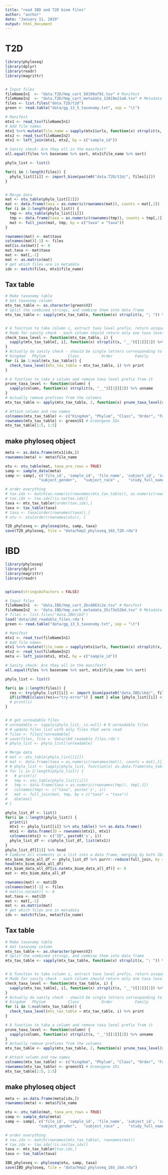 ---
title: "read IBD and T2D biom files"
author: "author"
date: "January 11, 2019"
output: html_document
---

# T2D

```{r}
library(phyloseq)
library(dplyr)
library(readr)
library(magrittr)


# Input files
fileNameIn1  <- "data.T2D/hmp_cart_50199a791.tsv" # Manifest
fileNameIn2  <- "data.T2D/hmp_cart_metadata_12019e21a0.tsv" # Metadata
files <- list.files("data.T2D/t2d")
green <- read.table("data/gg_13_5_taxonomy.txt", sep = "\t")

# Manifest
mtx1 <- read_tsv(fileNameIn1)
# Add file names
mtx1 %<>% mutate(file_name = sapply(mtx1$urls, function(x) strsplit(x, split = ",", fixed = TRUE)[[1]][1] %>% basename) %>% unname)
mtx2 <- read_tsv(fileNameIn2)
mtx1 <- left_join(mtx1, mtx2, by = c("sample_id"))

# Sanity check: Are they all in the manifest?
all.equal(files %>% basename %>% sort, mtx1$file_name %>% sort)

phylo_list <- list()

for(i in 1:length(files)) {
  phylo_list[[i]] <- import_biom(paste0("data.T2D/t2d/", files[i]))
}


# Merge data
mat <- otu_table(phylo_list[[1]])
mat <- data.frame(taxa = as.numeric(rownames(mat)), counts = mat[,1])
for (i in 2:length(phylo_list)) {
  tmp <- otu_table(phylo_list[[i]])
  tmp <- data.frame(taxa = as.numeric(rownames(tmp)), counts = tmp[,1])
  mat <- full_join(mat, tmp, by = c("taxa" = "taxa"))
}

rownames(mat) <- mat$taxa
colnames(mat)[-1] <- files
mat[is.na(mat)] <- 0
mat.taxa <- mat$taxa
mat <- mat[,-1]
mat <- as.matrix(mat)
# get which files are in metadata
idx <- match(files, mtx1$file_name)


```

## Tax table


```{r}
# Make taxonomy table
# Get taxonomy column
mtx_tax_table <- as.character(green$V2)
# Split the combined strings, and combine them into data frame
mtx_tax_table <- sapply(mtx_tax_table, function(x) strsplit(x, "; ")) %>% unname %>% do.call(rbind, .)


# A function to take column i, extract taxa level prefix, return unique prefixes
# Made for sanity check - each column should return only one taxa level ID
check_taxa_level <- function(mtx_tax_table, i) {
  sapply(mtx_tax_table[, i], function(x) strsplit(x, "__")[[1]][1]) %>% unname %>% unique
}
# Actually do sanity check - should be single letters corresponding to
# Kingdom   Phylum          Class          Order          Family          Genus        Species
for (i in 1:ncol(mtx_tax_table)) {
  check_taxa_level(mtx_tax_table = mtx_tax_table, i) %>% print
}

# A function to take a column and remove taxa level prefix from it
prune_taxa_level <- function(column) {
  sapply(column, function(x) strsplit(x, "__")[[1]][2]) %>% unname
}
# Actually remove prefixes from the columns
mtx_tax_table <- apply(mtx_tax_table, 2, function(x) prune_taxa_level(x))

# Attach column and row names
colnames(mtx_tax_table) <- c("Kingdom", "Phylum", "Class", "Order", "Family", "Genus", "Species") # Fixed names
rownames(mtx_tax_table) <- green$V1 # Greengene IDs
mtx_tax_table[1:5, 1:5]
```

## make phyloseq object

```{r}
meta <- as.data.frame(mtx1[idx,])
rownames(meta) <- meta$file_name

otu <- otu_table(mat, taxa_are_rows = TRUE)
samp <- sample_data(meta)
samp <- samp[, c('file_id', 'sample_id', 'file_name', 'subject_id', 'sample_body_site', "visit_number" ,
               "subject_gender",   "subject_race" ,    "study_full_name" , "project_name"   )]

# order everything
# tax.idx <- match(as.numeric(rownames(mtx_tax_table)), as.numeric(rownames(mat)))
# tax.idx <- tax.idx[!is.na(tax.idx)]
taxa <- mtx_tax_table#[order(tax.idx),]
taxa <- tax_table(taxa)
# taxa <- taxa[order(rownames(taxa)),]
# otu <- otu[order(rownames(otu)), ]

T2D_phyloseq <- phyloseq(otu, samp, taxa)
save(T2D_phyloseq, file = "data/hmp2_phyloseq_16S_T2D.rda")
```



# IBD

```{r}
library(phyloseq)
library(dplyr)
library(magrittr)
library(readr)


options(stringsAsFactors = FALSE)

# Input files
fileNameIn1  <- "data.IBD/hmp_cart_2bcd863c2e.tsv" # Manifest
fileNameIn2  <- "data.IBD/hmp_cart_metadata_35c73e52bd.tsv" # Metadata
# files <- list.files("data.IBD/ibd")
load('data/ibd_readable_files.rda')
green <- read.table("data/gg_13_5_taxonomy.txt", sep = "\t")

# Manifest
mtx1 <- read_tsv(fileNameIn1)
# Add file names
mtx1 %<>% mutate(file_name = sapply(mtx1$urls, function(x) strsplit(x, split = ",", fixed = TRUE)[[1]][1] %>% basename) %>% unname)
mtx2 <- read_tsv(fileNameIn2)
meta <- left_join(mtx1, mtx2, by = c("sample_id"))

# Sanity check: Are they all in the manifest?
all.equal(files %>% basename %>% sort, mtx1$file_name %>% sort)

phylo_list <- list()

for(i in 1:length(files)) {
  res <- try(phylo_list[[i]] <- import_biom(paste0("data.IBD/ibd/", files[i])), TRUE)
  if(isTRUE(class(res)=="try-error")) { next } else {phylo_list[[i]] <- res}
  # print(i)
}


# # get unreadable files
# unreadable <- sapply(phylo_list, is.null) # 8 unreadable files
# # update files list with only files that were read
# files <- files[!unreadable]
# save(files, file = 'data/ibd_readable_files.rda')
# phylo_list <- phylo_list[!unreadable]

# Merge data
# mat <- otu_table(phylo_list[[1]])
# mat <- data.frame(taxa = as.numeric(rownames(mat)), counts = mat[,1])
# # phylo_list <- lapply(phylo_list, function(x) as.data.frame(otu_table(x)))
# for (i in 2:length(phylo_list)) {
#   # print(i)
#   tmp <- otu_table(phylo_list[[i]])
#   tmp <- data.frame(taxa = as.numeric(rownames(tmp)), tmp[,1])
#   colnames(tmp) <- c("taxa", paste('s', i))
#   mat <- full_join(mat, tmp, by = c("taxa" = "taxa"))
#   dim(mat)
# }

phylo_list_df <- list()
for(i in 1:length(phylo_list)) {
  print(i)
  mtx1 <- phylo_list[[i]] %>% otu_table() %>% as.data.frame()
  mtx1 <- data.frame(ID = rownames(mtx1), mtx1)
  colnames(mtx1) <- c("ID", paste0('s', i))
  phylo_list_df <- c(phylo_list_df, list(mtx1))
}
phylo_list_df[[1]] %>% head
# Combine all elements in a list into a data frame, merging by both IDs. Time consuming, over 5 hours
mtx_biom_data_all_df <- phylo_list_df %>% purrr::reduce(full_join, by = c("ID"))
head(mtx_biom_data_all_df)
mtx_biom_data_all_df[is.na(mtx_biom_data_all_df)] <- 0
mat <- mtx_biom_data_all_df

rownames(mat) <- mat$ID
colnames(mat)[-1] <- files
# mat[is.na(mat)] <- 0
mat.taxa <- mat$ID
mat <- mat[,-1]
mat <- as.matrix(mat)
# get which files are in metadata
idx <- match(files, meta$file_name)


```

## Tax table


```{r}
# Make taxonomy table
# Get taxonomy column
mtx_tax_table <- as.character(green$V2)
# Split the combined strings, and combine them into data frame
mtx_tax_table <- sapply(mtx_tax_table, function(x) strsplit(x, "; ")) %>% unname %>% do.call(rbind, .)


# A function to take column i, extract taxa level prefix, return unique prefixes
# Made for sanity check - each column should return only one taxa level ID
check_taxa_level <- function(mtx_tax_table, i) {
  sapply(mtx_tax_table[, i], function(x) strsplit(x, "__")[[1]][1]) %>% unname %>% unique
}
# Actually do sanity check - should be single letters corresponding to
# Kingdom   Phylum          Class          Order          Family          Genus        Species
for (i in 1:ncol(mtx_tax_table)) {
  check_taxa_level(mtx_tax_table = mtx_tax_table, i) %>% print
}

# A function to take a column and remove taxa level prefix from it
prune_taxa_level <- function(column) {
  sapply(column, function(x) strsplit(x, "__")[[1]][2]) %>% unname
}
# Actually remove prefixes from the columns
mtx_tax_table <- apply(mtx_tax_table, 2, function(x) prune_taxa_level(x))

# Attach column and row names
colnames(mtx_tax_table) <- c("Kingdom", "Phylum", "Class", "Order", "Family", "Genus", "Species") # Fixed names
rownames(mtx_tax_table) <- green$V1 # Greengene IDs
mtx_tax_table[1:5, 1:5]
```

## make phyloseq object

```{r}
meta <- as.data.frame(meta[idx,])
rownames(meta) <- meta$file_name

otu <- otu_table(mat, taxa_are_rows = TRUE)
samp <- sample_data(meta)
samp <- samp[, c('file_id', 'sample_id', 'file_name', 'subject_id', 'sample_body_site', "visit_number" ,
               "subject_gender",   "subject_race" ,    "study_full_name" , "project_name"   ,  "sample_fecalcal")]

# order everything
# tax.idx <- match(rownames(mtx_tax_table), rownames(mat))
# tax.idx <- tax.idx[!is.na(tax.idx)]
taxa <- mtx_tax_table#[tax.idx,]
taxa <- tax_table(taxa)

IBD_phyloseq <- phyloseq(otu, samp, taxa)
save(IBD_phyloseq, file = "data/hmp2_phyloseq_16S_ibd.rda")
```

